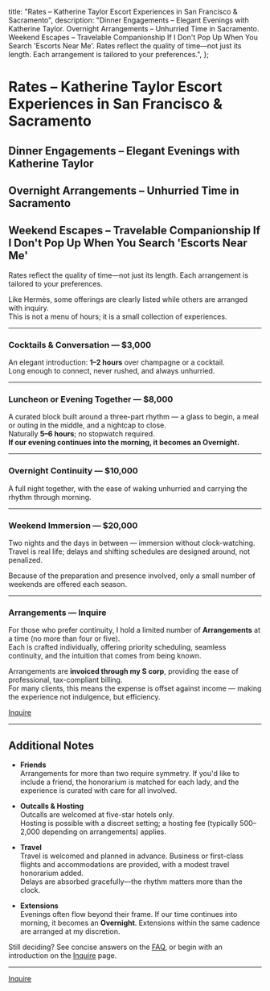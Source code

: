   title: "Rates – Katherine Taylor Escort Experiences in San Francisco & Sacramento",
  description:
    "Dinner Engagements – Elegant Evenings with Katherine Taylor. Overnight Arrangements – Unhurried Time in Sacramento. Weekend Escapes – Travelable Companionship If I Don't Pop Up When You Search 'Escorts Near Me'. Rates reflect the quality of time—not just its length. Each arrangement is tailored to your preferences.",
};

# Rates – Katherine Taylor Escort Experiences in San Francisco & Sacramento

## Dinner Engagements – Elegant Evenings with Katherine Taylor
## Overnight Arrangements – Unhurried Time in Sacramento  
## Weekend Escapes – Travelable Companionship If I Don't Pop Up When You Search 'Escorts Near Me'

Rates reflect the quality of time—not just its length. Each arrangement is tailored to your preferences.

Like Hermès, some offerings are clearly listed while others are arranged with inquiry.  
This is not a menu of hours; it is a small collection of experiences.

<hr className="my-10 border-neutral-200" />

### Cocktails & Conversation — $3,000
An elegant introduction: **1–2 hours** over champagne or a cocktail.  
Long enough to connect, never rushed, and always unhurried.

<hr className="my-10 border-neutral-200" />

### Luncheon or Evening Together — $8,000
A curated block built around a three-part rhythm — a glass to begin, a meal or outing in the middle, and a nightcap to close.  
Naturally **5–6 hours**; no stopwatch required.  
**If our evening continues into the morning, it becomes an Overnight.**

<hr className="my-10 border-neutral-200" />

### Overnight Continuity — $10,000
A full night together, with the ease of waking unhurried and carrying the rhythm through morning.

<hr className="my-10 border-neutral-200" />

### Weekend Immersion — $20,000
Two nights and the days in between — immersion without clock-watching.  
Travel is real life; delays and shifting schedules are designed around, not penalized.  

Because of the preparation and presence involved, only a small number of weekends are offered each season.

<hr className="my-10 border-neutral-200" />

### Arrangements — Inquire
For those who prefer continuity, I hold a limited number of **Arrangements** at a time (no more than four or five).  
Each is crafted individually, offering priority scheduling, seamless continuity, and the intuition that comes from being known.  

Arrangements are **invoiced through my S corp**, providing the ease of professional, tax-compliant billing.  
For many clients, this means the expense is offset against income — making the experience not indulgence, but efficiency.

[Inquire](/inquire)

<hr className="my-10 border-neutral-200" />

## Additional Notes

- **Friends**  
  Arrangements for more than two require symmetry. If you'd like to include a friend, the honorarium is matched for each lady, and the experience is curated with care for all involved.

- **Outcalls & Hosting**  
  Outcalls are welcomed at five-star hotels only.  
  Hosting is possible with a discreet setting; a hosting fee (typically $500–$2,000 depending on arrangements) applies.

- **Travel**  
  Travel is welcomed and planned in advance. Business or first-class flights and accommodations are provided, with a modest travel honorarium added.  
  Delays are absorbed gracefully—the rhythm matters more than the clock.

- **Extensions**  
  Evenings often flow beyond their frame. If our time continues into morning, it becomes an **Overnight**. Extensions within the same cadence are arranged at my discretion.

<div className="mt-8 text-sm text-neutral-600">
  Still deciding? See concise answers on the <a className="underline hover:opacity-80" href="/faq">FAQ</a>, 
  or begin with an introduction on the <a className="underline hover:opacity-80" href="/inquire">Inquire</a> page.
</div>

<hr className="my-10 border-neutral-200" />

<div className="flex justify-center mt-12">
  <a
    href="/inquire"
    data-cta="inquire"
    className="inline-flex items-center rounded-full bg-black text-white px-8 py-3 text-base font-medium hover:opacity-90 transition"
  >
    Inquire
  </a>
</div>